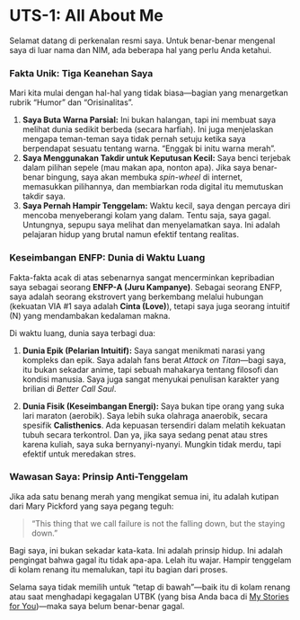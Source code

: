 # UTS-1: All About Me

Selamat datang di perkenalan resmi saya. Untuk benar-benar mengenal saya di luar nama dan NIM, ada beberapa hal yang perlu Anda ketahui.

### Fakta Unik: Tiga Keanehan Saya

Mari kita mulai dengan hal-hal yang tidak biasa—bagian yang menargetkan rubrik "Humor" dan "Orisinalitas".

1.  **Saya Buta Warna Parsial:** Ini bukan halangan, tapi ini membuat saya melihat dunia sedikit berbeda (secara harfiah). Ini juga menjelaskan mengapa teman-teman saya tidak pernah setuju ketika saya berpendapat sesuatu tentang warna. "Enggak bi initu warna merah".
2.  **Saya Menggunakan Takdir untuk Keputusan Kecil:** Saya benci terjebak dalam pilihan sepele (mau makan apa, nonton apa). Jika saya benar-benar bingung, saya akan membuka *spin-wheel* di internet, memasukkan pilihannya, dan membiarkan roda digital itu memutuskan takdir saya.
3.  **Saya Pernah Hampir Tenggelam:** Waktu kecil, saya dengan percaya diri mencoba menyeberangi kolam yang dalam. Tentu saja, saya gagal. Untungnya, sepupu saya melihat dan menyelamatkan saya. Ini adalah pelajaran hidup yang brutal namun efektif tentang realitas.

### Keseimbangan ENFP: Dunia di Waktu Luang

Fakta-fakta acak di atas sebenarnya sangat mencerminkan kepribadian saya sebagai seorang **ENFP-A (Juru Kampanye)**. Sebagai seorang ENFP, saya adalah seorang ekstrovert yang berkembang melalui hubungan (kekuatan VIA #1 saya adalah **Cinta (Love)**), tetapi saya juga seorang intuitif (N) yang mendambakan kedalaman makna.

Di waktu luang, dunia saya terbagi dua:

1.  **Dunia Epik (Pelarian Intuitif):**
    Saya sangat menikmati narasi yang kompleks dan epik. Saya adalah fans berat *Attack on Titan*—bagi saya, itu bukan sekadar anime, tapi sebuah mahakarya tentang filosofi dan kondisi manusia. Saya juga sangat menyukai penulisan karakter yang brilian di *Better Call Saul*.

2.  **Dunia Fisik (Keseimbangan Energi):**
    Saya bukan tipe orang yang suka lari maraton (aerobik). Saya lebih suka olahraga anaerobik, secara spesifik **Calisthenics**. Ada kepuasan tersendiri dalam melatih kekuatan tubuh secara terkontrol. Dan ya, jika saya sedang penat atau stres karena kuliah, saya suka bernyanyi-nyanyi. Mungkin tidak merdu, tapi efektif untuk meredakan stres.

### Wawasan Saya: Prinsip Anti-Tenggelam

Jika ada satu benang merah yang mengikat semua ini, itu adalah kutipan dari Mary Pickford yang saya pegang teguh:

> "This thing that we call failure is not the falling down, but the staying down."

Bagi saya, ini bukan sekadar kata-kata. Ini adalah prinsip hidup. Ini adalah pengingat bahwa gagal itu tidak apa-apa. Lelah itu wajar. Hampir tenggelam di kolam renang itu memalukan, tapi itu bagian dari proses.

Selama saya tidak memilih untuk "tetap di bawah"—baik itu di kolam renang atau saat menghadapi kegagalan UTBK (yang bisa Anda baca di [My Stories for You](../My_Stories_for_You/index.qmd))—maka saya belum benar-benar gagal.